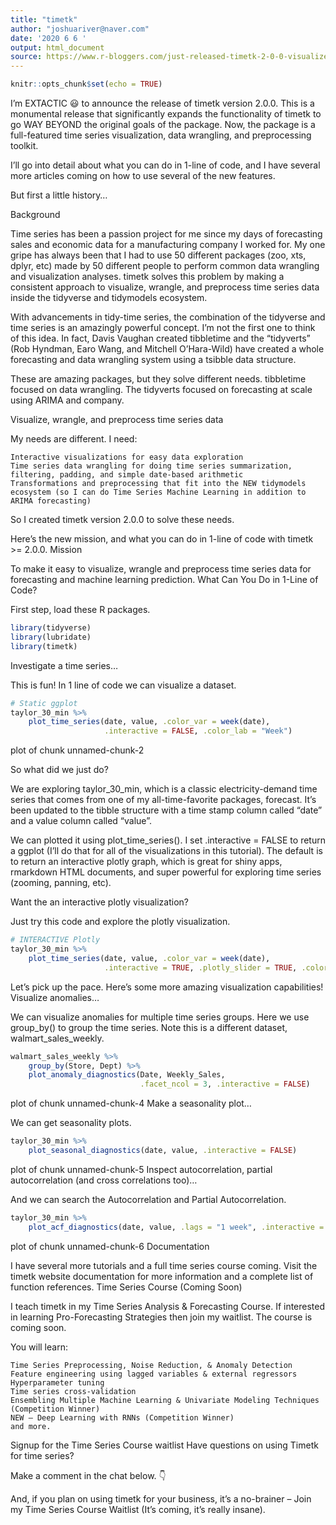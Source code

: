 ---
title: "timetk"
author: "joshuariver@naver.com"
date: '2020 6 6 '
output: html_document
source: https://www.r-bloggers.com/just-released-timetk-2-0-0-visualize-time-series-data-in-1-line-of-code/
---

```{r setup, include=FALSE}
knitr::opts_chunk$set(echo = TRUE)
```


I’m EXTACTIC 😃 to announce the release of timetk version 2.0.0. This is a monumental release that significantly expands the functionality of timetk to go WAY BEYOND the original goals of the package. Now, the package is a full-featured time series visualization, data wrangling, and preprocessing toolkit.

I’ll go into detail about what you can do in 1-line of code, and I have several more articles coming on how to use several of the new features.

But first a little history…


Background

Time series has been a passion project for me since my days of forecasting sales and economic data for a manufacturing company I worked for. My one gripe has always been that I had to use 50 different packages (zoo, xts, dplyr, etc) made by 50 different people to perform common data wrangling and visualization analyses. timetk solves this problem by making a consistent approach to visualize, wrangle, and preprocess time series data inside the tidyverse and tidymodels ecosystem.

With advancements in tidy-time series, the combination of the tidyverse and time series is an amazingly powerful concept. I’m not the first one to think of this idea. In fact, Davis Vaughan created tibbletime and the “tidyverts” (Rob Hyndman, Earo Wang, and Mitchell O’Hara-Wild) have created a whole forecasting and data wrangling system using a tsibble data structure.

These are amazing packages, but they solve different needs. tibbletime focused on data wrangling. The tidyverts focused on forecasting at scale using ARIMA and company.


Visualize, wrangle, and preprocess time series data

My needs are different. I need:

    Interactive visualizations for easy data exploration
    Time series data wrangling for doing time series summarization, filtering, padding, and simple date-based arithmetic
    Transformations and preprocessing that fit into the NEW tidymodels ecosystem (so I can do Time Series Machine Learning in addition to ARIMA forecasting)

So I created timetk version 2.0.0 to solve these needs.

Here’s the new mission, and what you can do in 1-line of code with timetk >= 2.0.0.
Mission

To make it easy to visualize, wrangle and preprocess time series data for forecasting and machine learning prediction.
What Can You Do in 1-Line of Code?

First step, load these R packages.


```{r}
library(tidyverse)
library(lubridate)
library(timetk)
```
Investigate a time series…

This is fun! In 1 line of code we can visualize a dataset.
```{r}
# Static ggplot
taylor_30_min %>%
    plot_time_series(date, value, .color_var = week(date),
                     .interactive = FALSE, .color_lab = "Week")
```
plot of chunk unnamed-chunk-2

So what did we just do?

We are exploring taylor_30_min, which is a classic electricity-demand time series that comes from one of my all-time-favorite packages, forecast. It’s been updated to the tibble structure with a time stamp column called “date” and a value column called “value”.

We can plotted it using plot_time_series(). I set .interactive = FALSE to return a ggplot (I’ll do that for all of the visualizations in this tutorial). The default is to return an interactive plotly graph, which is great for shiny apps, rmarkdown HTML documents, and super powerful for exploring time series (zooming, panning, etc).

Want the an interactive plotly visualization?

Just try this code and explore the plotly visualization.

```{r}
# INTERACTIVE Plotly
taylor_30_min %>%
    plot_time_series(date, value, .color_var = week(date),
                     .interactive = TRUE, .plotly_slider = TRUE, .color_lab = "Week")
```
Let’s pick up the pace. Here’s some more amazing visualization capabilities!
Visualize anomalies…

We can visualize anomalies for multiple time series groups. Here we use group_by() to group the time series. Note this is a different dataset, walmart_sales_weekly.

```{r}
walmart_sales_weekly %>%
    group_by(Store, Dept) %>%
    plot_anomaly_diagnostics(Date, Weekly_Sales, 
                             .facet_ncol = 3, .interactive = FALSE)
```
plot of chunk unnamed-chunk-4
Make a seasonality plot…

We can get seasonality plots.
```{r}
taylor_30_min %>%
    plot_seasonal_diagnostics(date, value, .interactive = FALSE)
```
plot of chunk unnamed-chunk-5
Inspect autocorrelation, partial autocorrelation (and cross correlations too)…

And we can search the Autocorrelation and Partial Autocorrelation.
```{r}
taylor_30_min %>%
    plot_acf_diagnostics(date, value, .lags = "1 week", .interactive = FALSE)
```
plot of chunk unnamed-chunk-6
Documentation

I have several more tutorials and a full time series course coming. Visit the timetk website documentation for more information and a complete list of function references.
Time Series Course (Coming Soon)

I teach timetk in my Time Series Analysis & Forecasting Course. If interested in learning Pro-Forecasting Strategies then join my waitlist. The course is coming soon.


You will learn:

    Time Series Preprocessing, Noise Reduction, & Anomaly Detection
    Feature engineering using lagged variables & external regressors
    Hyperparameter tuning
    Time series cross-validation
    Ensembling Multiple Machine Learning & Univariate Modeling Techniques (Competition Winner)
    NEW – Deep Learning with RNNs (Competition Winner)
    and more.

Signup for the Time Series Course waitlist
Have questions on using Timetk for time series?

Make a comment in the chat below. 👇

And, if you plan on using timetk for your business, it’s a no-brainer – Join my Time Series Course Waitlist (It’s coming, it’s really insane).
